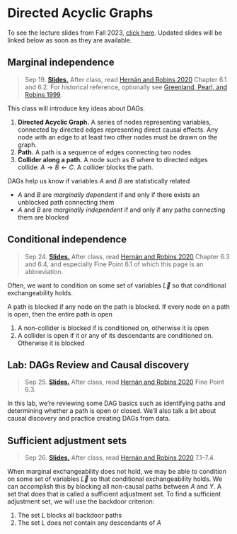 
# Directed Acyclic Graphs

To see the lecture slides from Fall 2023, [click here](https://causal3900.github.io/fa23/directed-acyclic-graphs.html). Updated slides will be linked below as soon as they are available.

## Marginal independence

> Sep 19. [**Slides.**]() After class, read [Hernán and Robins 2020](https://www.hsph.harvard.edu/miguel-hernan/causal-inference-book/) Chapter 6.1 and 6.2. For historical reference, optionally see [Greenland, Pearl, and Robins 1999](https://journals.lww.com/epidem/Abstract/1999/01000/Causal_Diagrams_for_Epidemiologic_Research.8.aspx).

This class will introduce key ideas about DAGs.

1. **Directed Acyclic Graph.** A series of nodes representing variables, connected by directed edges representing direct causal effects. Any node with an edge to at least two other nodes must be drawn on the graph.
2. **Path.** A path is a sequence of edges connecting two nodes
3. **Collider along a path.** A node such as $B$ where to directed edges collide: $A\rightarrow B \leftarrow C$. A collider blocks the path.

DAGs help us know if variables $A$ and $B$ are statistically related

* $A$ and $B$ are *marginally dependent* if and only if there exists an unblocked path connecting them
* $A$ and $B$ are *marginally independent* if and only if any paths connecting them are blocked


<script type="text/tikz">
  \begin{tikzpicture}
    \node (l) at (0,0) {$L$};
    \node (a) at (1,0) {$A$};
    \node (y) at (2,0) {$Y$};
    \draw[->] (l) -- (a);
    \draw[->] (a) -- (y);
    \draw[->] (l) to[bend right] (y);
  \end{tikzpicture}
</script>

## Conditional independence

> Sep 24. [**Slides.**]() After class, read [Hernán and Robins 2020](https://www.hsph.harvard.edu/miguel-hernan/causal-inference-book/) Chapter 6.3 and 6.4, and especially Fine Point 6.1 of which this page is an abbreviation.

Often, we want to condition on some set of variables $\vec{L}$ so that conditional exchangeability holds. 

A path is blocked if any node on the path is blocked. If every node on a path is open, then the entire path is open

1. A non-collider is blocked if is conditioned on, otherwise it is open
2. A collider is open if it or any of its descendants are conditioned on. Otherwise it is blocked


## Lab: DAGs Review and Causal discovery

> Sep 25. [**Slides.**]() After class, read [Hernán and Robins 2020](https://www.hsph.harvard.edu/miguel-hernan/causal-inference-book/) Fine Point 6.3.

In this lab, we're reviewing some DAG basics such as identifying paths and determining whether a path is open or closed. We'll also talk a bit about causal discovery and practice creating DAGs from data.

## Sufficient adjustment sets

> Sep 26. [**Slides.**]() After class, read [Hernán and Robins 2020](https://www.hsph.harvard.edu/miguel-hernan/causal-inference-book/) 7.1--7.4.

When marginal exchangeability does not hold, we may be able to condition on some set of variables $\vec{L}$ so that conditional exchangeability holds. We can accomplish this by blocking all non-causal paths between $A$ and $Y$. A set that does that is called a sufficient adjustment set. To find a sufficient adjustment set, we will use the backdoor criterion:

1. The set $L$ blocks all backdoor paths
2. The set $L$ does not contain any descendants of $A$

